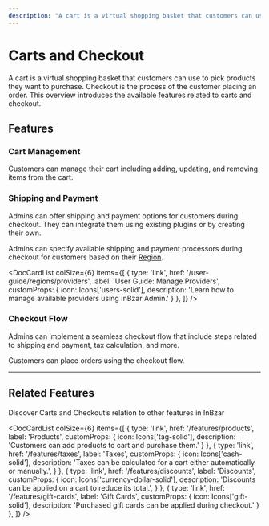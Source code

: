 ```yaml
---
description: "A cart is a virtual shopping basket that customers can use to pick products they want to purchase. Learn about the available features and guides."
---
```



# Carts and Checkout

A cart is a virtual shopping basket that customers can use to pick products they want to purchase. Checkout is the process of the customer placing an order. This overview introduces the available features related to carts and checkout.

## Features

### Cart Management

Customers can manage their cart including adding, updating, and removing items from the cart.

### Shipping and Payment

Admins can offer shipping and payment options for customers during checkout. They can integrate them using existing plugins or by creating their own.

Admins can specify available shipping and payment processors during checkout for customers based on their [Region](regions-and-currencies).

<DocCardList colSize={6} items={[
  {
    type: 'link',
    href: '/user-guide/regions/providers',
    label: 'User Guide: Manage Providers',
    customProps: {
      icon: Icons['users-solid'],
      description: 'Learn how to manage available providers using InBzar Admin.'
    }
  },
]} />

### Checkout Flow

Admins can implement a seamless checkout flow that include steps related to shipping and payment, tax calculation, and more.

Customers can place orders using the checkout flow.

---

## Related Features

Discover Carts and Checkout’s relation to other features in InBzar

<DocCardList colSize={6} items={[
  {
    type: 'link',
    href: '/features/products',
    label: 'Products',
    customProps: {
      icon: Icons['tag-solid'],
      description: 'Customers can add products to cart and purchase them.'
    }
  },
  {
    type: 'link',
    href: '/features/taxes',
    label: 'Taxes',
    customProps: {
      icon: Icons['cash-solid'],
      description: 'Taxes can be calculated for a cart either automatically or manually.',
    }
  },
  {
    type: 'link',
    href: '/features/discounts',
    label: 'Discounts',
    customProps: {
      icon: Icons['currency-dollar-solid'],
      description: 'Discounts can be applied on a cart to reduce its total.',
    }
  },
  {
    type: 'link',
    href: '/features/gift-cards',
    label: 'Gift Cards',
    customProps: {
      icon: Icons['gift-solid'],
      description: 'Purchased gift cards can be applied during checkout.'
    }
  },
]} />